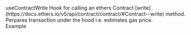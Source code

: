 
<MDXLayout>
    <MDXContentSection>
        <div>
          <div style={{padding: '1em 0 1em 0'}}>          
            <Text variant="heading4" color="white" id="use-contract-write">useContractWrite</Text>
            <Text variant="text3" color="grey">
                Hook for calling an ethers Contract [write](https://docs.ethers.io/v5/api/contract/contract/#Contract--write) method. Perpares transaction under the hood i.e. estimates gas price.
            </Text>
            <CodeSyntax codeString={USE_CONTRACT_WRITE} codeType={"app"} />
        </div>
        <div style={{padding: '1em 0 1em 0'}}>          
            <Text variant="heading5" color="white" id="example">Example</Text>
            <CodeSyntax codeString={USE_CONTRACT_WRITE_EXAMPLE} codeType={"app"} />
        </div>
        <FooterRouter previousRoute="/try-it-out" previousRouteName="Try It Out" nextRoute="/react" nextRouteName="React" padding="lg" />
        </div>
    </MDXContentSection>
    <MDXToCSection data={USE_CONTRACT_WRITE_TOC}/>

</MDXLayout>
